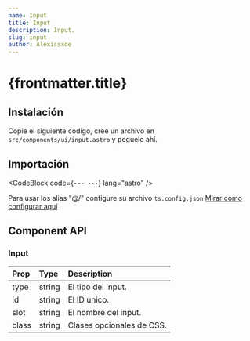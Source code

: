 ```yaml
---
name: Input
title: Input
description: Input.
slug: input
author: Alexissxde
---
```



# {frontmatter.title}

<Tabs client:visible>
	<ComponentPreview slot="preview">
		<Form />
	</ComponentPreview>
	<CodeBlock
		slot="code"
		filePath="src/components/examples/form.astro"
		lang="astro"
	/>
</Tabs>

## Instalación

Copie el siguiente codigo, cree un archivo en `src/components/ui/input.astro` y peguelo ahí.

<CodeBlock filePath="src/components/ui/input.astro" />

## Importación

<CodeBlock
	code={`---
---`}
	lang="astro"
/>

Para usar los alias "@/" configure su archivo `ts.config.json` <a href="/docs/installation#configurar-alias-en-el-tsconfigjson">Mirar como configurar aquí</a>

## Component API

### Input

| Prop  | Type   | Description               |
| :---- | :----- | :------------------------ |
| type  | string | El tipo del input.        |
| id    | string | El ID unico.              |
| slot  | string | El nombre del input.      |
| class | string | Clases opcionales de CSS. |
